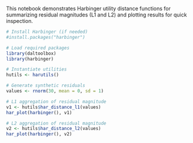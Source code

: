 This notebook demonstrates Harbinger utility distance functions for summarizing residual magnitudes (L1 and L2) and plotting results for quick inspection.

```r
# Install Harbinger (if needed)
#install.packages("harbinger")
```

```r
# Load required packages
library(daltoolbox)
library(harbinger) 
```

```r
# Instantiate utilities
hutils <- harutils()
```

```r
# Generate synthetic residuals
values <- rnorm(30, mean = 0, sd = 1)
```

```r
# L1 aggregation of residual magnitude
v1 <- hutils$har_distance_l1(values)
har_plot(harbinger(), v1)
```
```r
# L2 aggregation of residual magnitude
v2 <- hutils$har_distance_l2(values)
har_plot(harbinger(), v2)
```

